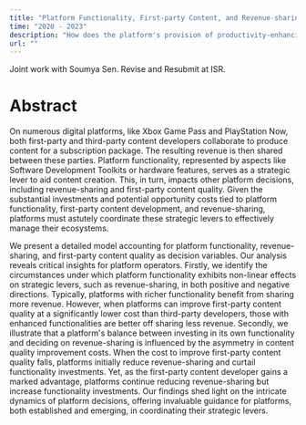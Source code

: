 ```yaml
---
title: "Platform Functionality, First-party Content, and Revenue-sharing Strategies"
time: "2020 - 2023"
description: "How does the platform's provision of productivity-enhancing tools to developers affect its revenue-sharing strategies?"
url: ""
---
```


Joint work with Soumya Sen. Revise and Resubmit at ISR.

# Abstract

On numerous digital platforms, like Xbox Game Pass and PlayStation Now, both first-party and third-party content developers collaborate to produce content for a subscription package. The resulting revenue is then shared between these parties. Platform functionality, represented by aspects like Software Development Toolkits or hardware features, serves as a strategic lever to aid content creation. This, in turn, impacts other platform decisions, including revenue-sharing and first-party content quality. Given the substantial investments and potential opportunity costs tied to platform functionality, first-party content development, and revenue-sharing, platforms must astutely coordinate these strategic levers to effectively manage their ecosystems.

We present a detailed model accounting for platform functionality, revenue-sharing, and first-party content quality as decision variables. Our analysis reveals critical insights for platform operators. Firstly, we identify the circumstances under which platform functionality exhibits non-linear effects on strategic levers, such as revenue-sharing, in both positive and negative directions. Typically, platforms with richer functionality benefit from sharing more revenue. However, when platforms can improve first-party content quality at a significantly lower cost than third-party developers, those with enhanced functionalities are better off sharing less revenue. Secondly, we illustrate that a platform's balance between investing in its own functionality and deciding on revenue-sharing is influenced by the asymmetry in content quality improvement costs. When the cost to improve first-party content quality falls, platforms initially reduce revenue-sharing and curtail functionality investments. Yet, as the first-party content developer gains a marked advantage, platforms continue reducing revenue-sharing but increase functionality investments. Our findings shed light on the intricate dynamics of platform decisions, offering invaluable guidance for platforms, both established and emerging, in coordinating their strategic levers.